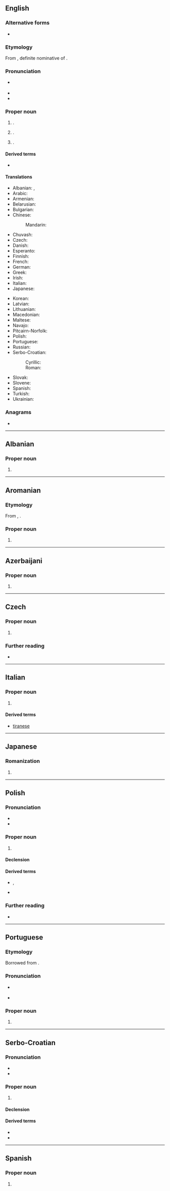 {{also|tirana|Tîrana|Tirāna|Tirānā}}
==English==
{{wikipedia}}

===Alternative forms===
* {{alter|sq|Tiranë}}

===Etymology===
From {{bor|en|sq|Tirana}}, definite nominative of {{m|sq|Tiranë}}.

===Pronunciation===
* {{a|UK|US}} {{IPA|en|/tɪˈɹɑː.nə/}}
* {{audio|en|en-us-Tirana.ogg|Audio (US)}}
* {{rhymes|en|ɑːnə}}

===Proper noun===
{{en-proper noun}}

# {{place|en|caplc|c/Albania}}.
# {{place|en|county|c/Albania}}.
# {{place|en|municipality|c/Albania}}.

====Derived terms====
* {{l|sq|Tiranan}}

====Translations====
{{trans-top|capital and largest city of Albania}}
* Albanian: {{t+|sq|Tirana}} {{qualifier|definite}}, {{t|sq|Tiranë}} {{qualifier|indefinite}}
* Arabic: {{t|ar|تِيرَانَا|f|tr=tirānā}}
* Armenian: {{t|hy|Տիրանա}}
* Belarusian: {{t|be|Тыра́на|f}}
* Bulgarian: {{t|bg|Тира́на|f}}
* Chinese:
*: Mandarin: {{t+|cmn|地拉那|tr=Dìlānà}}
* Chuvash: {{t|cv|Тира́на}}
* Czech: {{t+|cs|Tirana|f}}
* Danish: {{t|da|Tirana}}
* Esperanto: {{t+|eo|Tirano}}
* Finnish: {{t+|fi|Tirana}}
* French: {{t+|fr|Tirana|m}}
* German: {{t+|de|Tirana|n}}
* Greek: {{t+|el|Τίρανα}}
* Irish: {{t|ga|Tiorána|m}}
* Italian: {{t+|it|Tirana}}
* Japanese: {{t|ja|ティラナ|tr=Tirana}}
{{trans-mid}}
* Korean: {{t|ko|^티라나}}
* Latvian: {{t|lv|Tirāna|f}}
* Lithuanian: {{t|lt|Tirana|f}}
* Macedonian: {{t+|mk|Тира́на|f}}
* Maltese: {{t|mt|Tirana}}
* Navajo: {{t|nv|Tiwáána|sc=Latn}}
* Pitcairn-Norfolk: {{t|pih|Tirana}}
* Polish: {{t+|pl|Tirana|f}}
* Portuguese: {{t+|pt|Tirana|f}}
* Russian: {{t+|ru|Тира́на|f}}
* Serbo-Croatian:
*: Cyrillic: {{t|sh|Тира̀на|f}}
*: Roman: {{t+|sh|Tiràna|f}}
* Slovak: {{t|sk|Tirana|f}}
* Slovene: {{t|sl|Tirana|f}}
* Spanish: {{t+|es|Tirana}}
* Turkish: {{t|tr|Tiran}}
* Ukrainian: {{t|uk|Тира́на|f}}
{{trans-bottom}}

===Anagrams===
* {{anagrams|en|a=aainrt|Artina|Narita|Traina|antiar}}

----

==Albanian==

===Proper noun===
{{head|sq|proper noun form|g=f}}

# {{inflection of|sq|Tiranë||def|nom}}

----

==Aromanian==

===Etymology===
From {{bor|rup|sq|Tirana}}, {{inflection of|sq|Tiranë||def|nom}}.

===Proper noun===
{{head|rup|proper noun}}

# {{place|rup|capital city|c/Albania|t1=Tirana}}

----

==Azerbaijani==

===Proper noun===
{{head|az|proper noun}}

# {{place|az|capital city|c/Albania|t1=Tirana}}

----

==Czech==

===Proper noun===
{{cs-proper noun|g=f}}

# {{place|cs|capital city|c/Albania|t1=Tirana}}

===Further reading===
* {{R:KNLA}}

----

==Italian==

===Proper noun===
{{it-proper noun|f}}

# {{l|en|Tirana}}

====Derived terms====
* [[tiranese]]

----

==Japanese==

===Romanization===
{{ja-romaji}}

# {{ja-romanization of|ティラナ}}

----

==Polish==

===Pronunciation===
* {{pl-IPA}}
* {{audio|pl|Pl-Tirana.ogg|audio}}

===Proper noun===
{{head|pl|proper noun|g=f}}

# {{place|pl|capital city|c/Albania|t1=Tirana}}

====Declension====
{{pl-decl-noun-sing
|Tirana
|Tirany
|Tiranie
|Tiranę
|Tiraną
|Tiranie
|Tirano
}}

====Derived terms====
* {{q|nouns}} {{l|pl|tirańczyk|g=m}}, {{l|pl|tiranka|g=f}}
* {{q|adjective}} {{l|pl|tirański}}

===Further reading===
* {{R:PWN}}

----

==Portuguese==

===Etymology===
Borrowed from {{bor|pt|sq|Tirana}}.

===Pronunciation===
* {{a|Brazil}} {{IPA|pt|/t͡ʃi.ˈɾɐ.nɐ/}}
* {{homophone|pt|tirana}}

===Proper noun===
{{pt-proper noun|f}}

# {{place|pt|capital city|c/Albania|t1=Tirana}}

----

==Serbo-Croatian==
{{wikipedia|lang=sh}}

===Pronunciation===
* {{IPA|sh|/tirǎna/}}
* {{hyphenation|sh|Ti|ra|na}}

===Proper noun===
{{sh-proper noun|g=f|head=Tiràna}}

# {{place|sh|capital city|c/Albania|t1=Tirana}}

====Declension====
{{sh-decl-noun-unc
|Tirana
|Tirane
|Tirani
|Tiranu
|[[Tirano]] / [[Tirana]]
|Tirani
|Tiranom
}}

====Derived terms====
* {{l|sh|Tiránac}}
* {{l|sh|Tìrānka}}

----

==Spanish==
{{wikipedia|lang=es}}

===Proper noun===
{{es-proper noun}}

# {{place|es|capital city|c/Albania|t1=Tirana}}